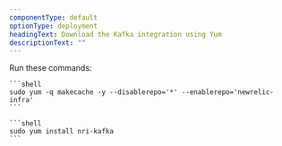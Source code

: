 ```yaml
---
componentType: default
optionType: deployment
headingText: Download the Kafka integration using Yum
descriptionText: "" 
---
```


Run these commands:

    ```shell
    sudo yum -q makecache -y --disablerepo='*' --enablerepo='newrelic-infra'
    ```

    ```shell
    sudo yum install nri-kafka
    ```
